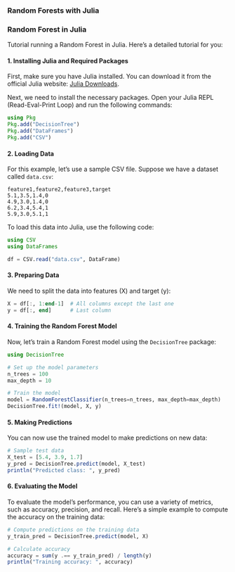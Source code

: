 ### Random Forests with Julia

<h3>Random Forest in Julia</h3>

Tutorial running a Random Forest in Julia. Here’s a detailed tutorial for you:

#### **1. Installing Julia and Required Packages**

First, make sure you have Julia installed. You can download it from the official Julia website: [Julia Downloads](https://julialang.org/downloads/).

Next, we need to install the necessary packages. Open your Julia REPL (Read-Eval-Print Loop) and run the following commands:

```julia
using Pkg
Pkg.add("DecisionTree")
Pkg.add("DataFrames")
Pkg.add("CSV")
```

#### **2. Loading Data**

For this example, let's use a sample CSV file. Suppose we have a dataset called `data.csv`:

```csv
feature1,feature2,feature3,target
5.1,3.5,1.4,0
4.9,3.0,1.4,0
6.2,3.4,5.4,1
5.9,3.0,5.1,1
```

To load this data into Julia, use the following code:

```julia
using CSV
using DataFrames

df = CSV.read("data.csv", DataFrame)
```

#### **3. Preparing Data**

We need to split the data into features (X) and target (y):

```julia
X = df[:, 1:end-1]  # All columns except the last one
y = df[:, end]      # Last column
```

#### **4. Training the Random Forest Model**

Now, let's train a Random Forest model using the `DecisionTree` package:

```julia
using DecisionTree

# Set up the model parameters
n_trees = 100
max_depth = 10

# Train the model
model = RandomForestClassifier(n_trees=n_trees, max_depth=max_depth)
DecisionTree.fit!(model, X, y)
```

#### **5. Making Predictions**

You can now use the trained model to make predictions on new data:

```julia
# Sample test data
X_test = [5.4, 3.9, 1.7]
y_pred = DecisionTree.predict(model, X_test)
println("Predicted class: ", y_pred)
```

#### **6. Evaluating the Model**

To evaluate the model's performance, you can use a variety of metrics, such as accuracy, precision, and recall. Here's a simple example to compute the accuracy on the training data:

```julia
# Compute predictions on the training data
y_train_pred = DecisionTree.predict(model, X)

# Calculate accuracy
accuracy = sum(y .== y_train_pred) / length(y)
println("Training accuracy: ", accuracy)
```
